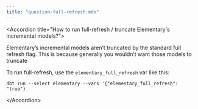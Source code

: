 ```yaml
---
title: "question-full-refresh.mdx"
---
```


&lt;Accordion title="How to run full-refresh / truncate Elementary's incremental models?"&gt;

Elementary’s incremental models aren’t truncated by the standard full refresh flag. This is because generally you wouldn’t want those models to truncate

To run full-refresh, use the `elementary_full_refresh` var like this:

```shell
dbt run --select elementary --vars '{"elementary_full_refresh": "true"}
```

&lt;/Accordion&gt;
